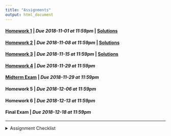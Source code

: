 ```yaml
---
title: "Assignments"
output: html_document
---
```


#### [Homework 1](hw1.html) | *Due 2018-11-01 at 11:59pm* | [Solutions](hw1_solutions.html)
#### [Homework 2](hw2.html) | *Due 2018-11-08 at 11:59pm* | [Solutions](hw2_solutions.html)
#### [Homework 3](hw3.html) | *Due 2018-11-15 at 11:59pm* | [Solutions](hw3_solutions.html)
#### [Homework 4](hw4.html) | *Due 2018-11-29 at 11:59pm*
#### [Midterm Exam](exam1.html) | *Due 2018-11-29 at 11:59pm*
#### Homework 5 | *Due 2018-12-06 at 11:59pm*
#### Homework 6 | *Due 2018-12-13 at 11:59pm*
#### Final Exam | *Due 2018-12-18 at 11:59pm*

---
<details>
<summary>Assignment Checklist
</summary>

1. Setup GitHub repository through GitHub classroom (this is simply following a link in the assignment page)
2. Copy the repository URL (make sure you are copying the SSH url, not the HTTPS url)
3. Create a new RStudio project from Version Control (File -> New Project -> Version Control)
    - This will create a new directory (folder) on your computer for that assignment
    - Make sure you know where your projects / directories are being saved
4. Begin working on the assignment
5. As you reach saving points, save your work and use the Git pane in RStudio to commit your changes to `git`.
    - Make sure that each commit contains a commit message
    - **Do not** amend previous commit
6. Push your changes to GitHub using the Git pane in RStudio
7. Visit your GitHub repository in a web browser and ensure that your submitted files are there
    - **If your files are not on GitHub they are not turned in**
8. Once your assignment has been graded, perform a Git Pull using the Git pane in RStudio to pull `feedback.txt` into your local repository.
</details>